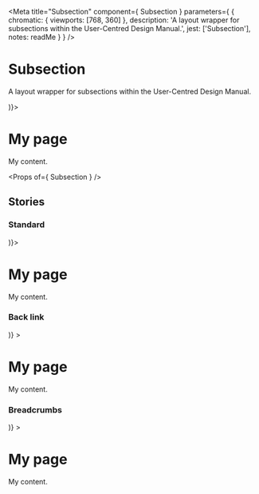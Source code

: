 
<Meta
  title="Subsection"
  component={ Subsection }
  parameters={ {
    chromatic: { viewports: [768, 360] },
    description: 'A layout wrapper for subsections within the User-Centred Design Manual.',
    jest: ['Subsection'],
    notes: readMe
  } }
/>

# Subsection

A layout wrapper for subsections within the User-Centred Design Manual.

<Preview withToolbar>
  <Story name="Subsection">
    <Subsection title="My subsection" side={(
      <NavigationMenu items={[
        { href: '#', text: 'Current page' },
        { href: '?one', text: 'One' },
        { href: '?two', text: 'Two' },
        { href: '?three', text: 'Three' }
      ]} />
    )}>
      <h1>My page</h1>
      <p>My content.</p>
    </Subsection>
  </Story>
</Preview>

<Props of={ Subsection } />


## Stories

### Standard

<Preview>
  <Story name="Standard">
    <Subsection title="My subsection" side={(
      <NavigationMenu items={[
        { href: '#', text: 'Current page' },
        { href: '?one', text: 'One' },
        { href: '?two', text: 'Two' },
        { href: '?three', text: 'Three' }
      ]} />
    )}>
      <h1>My page</h1>
      <p>My content.</p>
    </Subsection>
  </Story>
</Preview>


### Back link

<Preview>
  <Story name="Back link">
    <Subsection
      backHref="#"
      title="My subsection"
      side={(
        <NavigationMenu items={[
          { href: '#', text: 'Current page' },
          { href: '?one', text: 'One' },
          { href: '?two', text: 'Two' },
          { href: '?three', text: 'Three' }
        ]} />
      )}
    >
      <h1>My page</h1>
      <p>My content.</p>
    </Subsection>
  </Story>
</Preview>


### Breadcrumbs

<Preview>
  <Story name="Breadcrumbs">
    <Subsection
      breadcrumbs={[
        { href: '', text: 'Home' },
        { href: '', text: 'Passports, travel and living abroad' },
        { href: '', text: 'Travel abroad' },
      ]}
      title="My subsection"
      side={(
        <NavigationMenu items={[
          { href: '#', text: 'Current page' },
          { href: '?one', text: 'One' },
          { href: '?two', text: 'Two' },
          { href: '?three', text: 'Three' }
        ]} />
      )}
    >
      <h1>My page</h1>
      <p>My content.</p>
    </Subsection>
  </Story>
</Preview>
